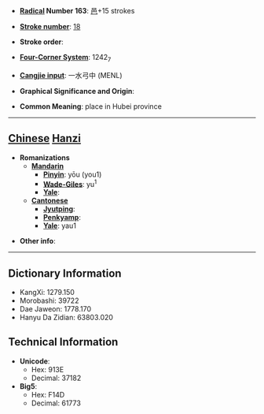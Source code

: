 * '''[[Wiktionary:Chinese radical index| Radical]] Number 163''': [[Wiktionary:Chinese radical index 邑|邑]]+15 strokes

* '''[[Wiktionary:Chinese total strokes index|Stroke number]]''': [[Wiktionary:Chinese total strokes index 18|18]]

* '''Stroke order''': 

* '''[[Wiktionary:Chinese four corner index|Four-Corner System]]''': 1242<sub>7</sub>

* '''[[Wiktionary:Chinese Cangjie index|Cangjie input]]''': 一水弓中 (MENL)

* '''Graphical Significance and Origin''': 

* '''Common Meaning''': place in Hubei province

----

== [[Chinese]] [[Hanzi]] ==

* '''Romanizations'''
** '''[[Mandarin]]'''
*** '''[[Pinyin]]''': yōu (you1)
*** '''[[Wade-Giles]]''': yu<sup>1</sup>
*** '''[[Yale]]''': 
** '''[[Cantonese]]'''
*** '''[[Jyutping]]''':
*** '''[[Penkyamp]]''': 
*** '''[[Yale]]''': yau1

* '''Other info''': 

----

== Dictionary Information ==

* KangXi: 1279.150
* Morobashi: 39722
* Dae Jaweon: 1778.170
* Hanyu Da Zidian: 63803.020

== Technical Information ==

* '''Unicode''':
** Hex: 913E
** Decimal: 37182
* '''Big5''':
** Hex: F14D
** Decimal: 61773